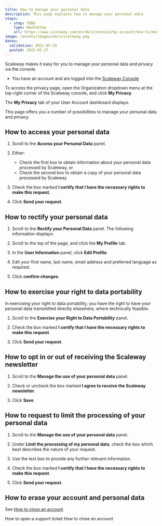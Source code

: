 ```yaml
---
title: How to manage your personal data
description: This page explains how to manage your personal data
steps:
  - step: TODO
    type: HowToStep
    url: https://www.scaleway.com/en/docs/console/my-account/how-to/manage-my-personal-data-gdpr
image: /assets/images/docs/scaleway.png
dates:
  validation: 2021-05-28
  posted: 2021-05-27
---
```


Scaleway makes it easy for you to manage your personal data and privacy via the console.

<Message type="requirement">

  - You have an account and are logged into the [Scaleway Console](https://console.scaleway.com) 

</Message>

To access the privacy page, open the Organization dropdown menu at the top-right corner of the Scaleway console, and click **My Privacy**.

  <Lightbox src="scaleway-org-my-privacy.png" alt="" />

The **My Privacy** tab of your User Account dashboard displays.

This page offers you a number of possibilities to manage your personal data and privacy.

## How to access your personal data

1. Scroll to the **Access your Personal Data** panel.

  <Lightbox src="scaleway-access-personal-data.png" alt="" />

2. Either:

    - Check the first box to obtain information about your personal data processed by Scaleway, or
    - Check the second box to obtain a copy of your personal data processed by Scaleway

3. Check the box marked **I certify that I have the necessary rights to make this request**.

4. Click **Send your request**.

## How to rectify your personal data

1. Scroll to the **Rectify your Personal Data** panel. The following information displays:

  <Lightbox src="scaleway-rectify-personal-data.png" alt="" />

2. Scroll to the top of the page, and click the **My Profile** tab.

3. In the **User Information** panel, click **Edit Profile**.

4. Edit your first name, last name, email address and preferred language as required.

5. Click **confirm changes**.

## How to exercise your right to data portability

In exercising your right to data portability, you have the right to have your personal data transmitted directly elsewhere, where technically feasible.

1. Scroll to the **Exercise your Right to Data Portability** panel.

  <Lightbox src="scaleway-exercise-right-portability.png" alt="" />

2. Check the box marked **I certify that I have the necessary rights to make this request**.

3. Click **Send your request**.

## How to opt in or out of receiving the Scaleway newsletter

1. Scroll to the **Manage the use of your personal data** panel.

  <Lightbox src="scaleway-manage-data.png" alt="" />

2. Check or uncheck the box marked **I agree to receive the Scaleway newsletter**.

3. Click **Save**.

## How to request to limit the processing of your personal data

1. Scroll to the **Manage the use of your personal data** panel.

  <Lightbox src="scaleway-manage-data.png" alt="" />

2. Under **Limit the processing of my personal data**, check the box which best describes the nature of your request.

3. Use the text box to provide any further relevant information.

4. Check the box marked **I certify that I have the necessary rights to make this request**.

5. Click **Send your request**.

## How to erase your account and personal data

See [How to close an account](/console/my-account/how-to/close-account)

<Navigation title="See Also">
  <PreviousButton to="/console/my-account/how-to/open-a-support-ticket/">How to open a support ticket</PreviousButton>
  <NextButton to="/console/my-account/how-to/close-account/">How to close an account</NextButton>
</Navigation>
